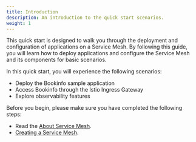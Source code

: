 ```yaml
---
title: Introduction
description: An introduction to the quick start scenarios.
weight: 1
---
```


This quick start is designed to walk you through the deployment and configuration of applications on a Service Mesh. By following this guide, you will learn how to deploy applications and configure the Service Mesh and its components for basic scenarios.

In this quick start, you will experience the following scenarios:

- Deploy the Bookinfo sample application
- Access Bookinfo through the Istio Ingress Gateway
- Explore observability features

Before you begin, please make sure you have completed the following steps:

- Read the [About Service Mesh](overview/index.html).
- [Creating a Service Mesh](install/create_service_mesh/index.html).